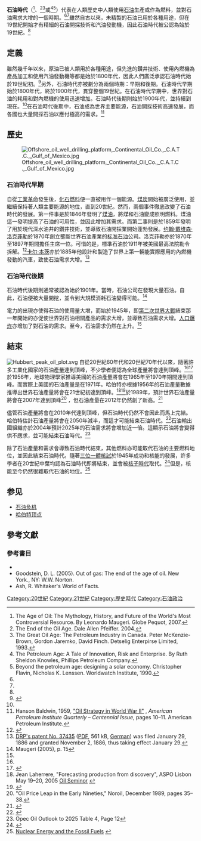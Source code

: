 '''石油時代'''（{{lang en|'''Age of oil'''}}<ref name="The Age of Oil">The Age of Oil: The Mythology, History, and Future of the World's Most Controversial Resource. By Leonardo Maugeri. Globe Pequot, 2007.</ref>、{{lang en|'''Oil Age'''}}<ref name="The End of the Oil Age">The End of the Oil Age. Dale Allen Pfeiffer. 2004.</ref><ref name="The Great Oil Age">The Great Oil Age: The Petroleum Industry in Canada. Peter McKenzie-Brown, Gordon Jaremko, David Finch. Detselig Enterpirse Limited, 1993.</ref>或{{lang en|'''Petroleum Age'''}}<ref name="The Petroleum Age">The Petroleum Age: A Tale of Innovation, Risk and Enterprise. By Ruth Sheldon Knowles, Phillips Petroleum Company.</ref><ref>Beyond the petroleum age: designing a solar economy. Christopher Flavin, Nicholas K. Lenssen. Worldwatch Institute, 1990.</ref>）代表在人類歷史中人類使用[[石油|石油]]生產或作為燃料，並對石油需求大增的一個時期。<ref name="The Petroleum Age"/><ref name="The Great Oil Age"/>雖然自古以來，未精製的石油已用於各種用途，但在19世紀開始才有精細的石油開採技術和汽油發動機，因此石油時代被公認為始於19世紀。<ref name="The Age of Oil"/>

==定義==
雖然幾千年以來，原油已被人類用於各種用途，但先進的鑽井技術、使用內燃機為產品加工和使用汽油發動機等都是始於1800年代，因此人們廣泛承認石油時代始於19世紀初。<ref>{{Cite web|url=http://www.undiscoveredscotland.co.uk/usbiography/y/jamesyoung.html|title=James Young|accessdate=2013-11-09|archive-date=2017-06-29|archive-url=https://web.archive.org/web/20170629094925/https://www.undiscoveredscotland.co.uk/usbiography/y/jamesyoung.html|dead-url=no}}</ref>另外，石油時代亦被劃分為兩個時期：早期和後期。石油時代早期始於1800年代，終於1900年代，貫穿整個19世紀。在石油時代早期中，世界對石油的耗用和對內燃機的使用迅速增加。石油時代後期則始於1900年代，並持續到現在。<ref name="The Petroleum Age"/>在石油時代後期中，石油成為世界主要能源，石油開採技術高速發展，而各國也大量開採石油以應付極高的需求。<ref name="Hanson">Hanson Baldwin, 1959, [http://www.oil150.com/essays/2007/08/oil-strategy-in-world-war-ii "Oil Strategy in World War II"] {{webarchive|url=https://web.archive.org/web/20090815114446/http://www.oil150.com/essays/2007/08/oil-strategy-in-world-war-ii |date=2009-08-15 }}, ''American Petroleum Institute Quarterly – Centennial Issue'', pages 10–11. American Petroleum Institute.</ref>

==歷史==
[[File:Offshore_oil_well_drilling_platform,_Continental_Oil_Co.,_C.A.T.C.,_Gulf_of_Mexico.jpg|thumbnail]]
===石油時代早期===
自從[[工業革命|工業革命]]發生後，[[化石燃料|化石燃料]]便一直被用作一個能源。[[煤炭|煤炭]]開始被廣泛使用，並繼續保持著人類主要能源的地位，直到20世紀。然而，兩個事件徹底改變了石油時代的發展。第一件事是{{link-en|亞伯拉罕·皮諾·格斯納|Abraham Pineo Gesner}}於1846年發明了[[煤油|煤油]]，將煤和石油變成照明燃料。煤油這一發明提高了石油的可用性，並因此增加其需求。而第二事則是{{link-en|埃德溫·德雷克|Edwin Drake}}於1859年發明了用於現代深水油井的鑽井技術，並導致石油開採業開始蓬勃發展。[[约翰·戴维森·洛克菲勒|约翰·戴维森·洛克菲勒]]於1870年創立壟斷世界石油產業的[[标准石油|标准石油]]公司。洛克菲勒亦於1870年至1897年期間擔任主席一位。可惜的是，標準石油於1911年被美國最高法院勒令拆解。<ref>{{cite web|url=http://www.bgsu.edu/departments/acs/1890s/rockefeller/bio2.htm |title=John D. and Standard Oil |accessdate=2008-05-13 |publisher=Bowling Green State University |archiveurl=https://web.archive.org/web/20080504162252/http://www.bgsu.edu/departments/acs/1890s/rockefeller/bio2.htm |archivedate=2008-05-04 |deadurl=yes }}</ref>[[卡尔·本茨|卡尔·本茨]]亦於1885年他設計和製造了世界上第一輛能實際應用的內燃機發動的汽車，致使石油需求大增。<ref>[http://home.arcor.de/carsten.popp/DE_00037435_A.pdf DRP's patent No. 37435] {{webarchive|url=https://web.archive.org/web/20120204045616/http://home.arcor.de/carsten.popp/DE_00037435_A.pdf |date=2012-02-04 }} ([[Portable_Document_Format|PDF]], 561 kB, [[German_language|German]]) was filed January 29, 1886 and granted November 2, 1886, thus taking effect January 29.</ref>

===石油時代後期===
石油時代後期則通常被認為始於1901年。當時，石油公司在{{link-en|斯平德尔托普|Spindletop}}發現大量石油。自此，石油便被大量開挖，並令到大規模消耗石油變得可能。<ref>Maugeri (2005), p. 15</ref> 

電力的出現亦使得石油的使用量大增，而始於1945年，即[[第二次世界大戰|第二次世界大戰]]結束那一年開始的{{link-en|二戰後的經濟擴張|post–World War II economic expansion|經濟擴張}}亦促使世界對石油相關產品的需求大增，並導致石油需求大增。[[人口爆炸|人口爆炸]]亦增加了對石油的需求。至今，石油需求仍然在上升。<ref name="Hanson"/>

==結束==
[[File:Hubbert_peak_oil_plot.svg|thumb]]
自從20世紀60年代和20世紀70年代以來，隨著許多工業化國家的石油產量達到頂峰，不少學者便認為全球產量將會達到頂峰。<ref name="The End of the Oil Age"/><ref name="hirsch_report">
{{cite web
 |url          = http://www.netl.doe.gov/publications/others/pdf/Oil_Peaking_NETL.pdf
 |title        = Peaking Of World Oil Production: Impacts, Mitigation, & Risk Management
 |first        = Robert L.
 |last         = Hirsch
 |first2       = Roger
 |last2        = Bezdek
 |first3       = Robert
 |last3        = Wendling
 |publisher    = Science Applications International Corporation/U.S.Department of Energy, National Energy Technology Laboratory
 |format       = PDF
 |accessdate   = 30 August 2012
 |date         = February 2005
 |archive-url  = https://web.archive.org/web/20091215043338/http://www.netl.doe.gov/publications/others/pdf/Oil_Peaking_NETL.pdf
 |archive-date = 2009-12-15
 |dead-url     = yes
}}
</ref>於1956年，地球物理學家{{link-en|M·金·哈伯特|M. King Hubbert}}推導美國的石油產量將會在1965年至1970年期間達到頂峰。而實際上美國的石油產量是在1971年。哈伯特亦根據1956年的石油產量數據推導出世界石油產量將會在21世紀初達到頂峰。<ref name="Laherrere2005">Jean Laherrere, "Forecasting production from discovery", ASPO Lisbon May 19–20, 2005 [http://www.cge.uevora.pt/aspo2005/abscom/ASPO2005_Laherrere.pdf Oil Seminor] {{Wayback|url=http://www.cge.uevora.pt/aspo2005/abscom/ASPO2005_Laherrere.pdf |date=20130524215321 }}</ref><ref name="wood2003">{{Cite web |url=http://www.geo.mtu.edu/svl/GE3320/OIL%20SEMINAR%20jrw.ppt |title=存档副本 |accessdate=2013-11-09 |archive-date=2012-09-16 |archive-url=https://web.archive.org/web/20120916130625/http://www.geo.mtu.edu/svl/GE3320/OIL%20SEMINAR%20jrw.ppt |dead-url=no }}</ref>於1989年，{{link-en|科林·坎貝爾|Colin Campbell (geologist)}}預計世界石油產量將會在2007年達到頂峰<ref>"Oil Price Leap in the Early Nineties," Noroil, December 1989, pages 35–38.</ref> ，但石油產量在2012年仍然創了新高。<ref>{{Cite web |url=http://www.eia.gov/cfapps/ipdbproject/iedindex3.cfm?tid=5&pid=57&aid=1&cid=regions&syid=2005&eyid=2012&unit=TBPD |title=International Energy Statistics |accessdate=2013-11-09 |archive-date=2013-11-09 |archive-url=https://web.archive.org/web/20131109115228/http://www.eia.gov/cfapps/ipdbproject/iedindex3.cfm?tid=5&pid=57&aid=1&cid=regions&syid=2005&eyid=2012&unit=TBPD |dead-url=no }}</ref>

儘管石油產量將會在2010年代達到頂峰，但石油時代仍然不會因此而馬上完結。哈伯特估計石油產量將會在2050年減半，而這才可能結束石油時代。<ref>{{cite web|title=World Proved1 Reserves of Oil and Natural Gas, Most Recent Estimates|url=http://www.eia.gov/international/reserves.html|publisher=Energy Information Administration|accessdate=2012|archive-date=2012-02-17|archive-url=https://web.archive.org/web/20120217151346/http://www.eia.gov/international/reserves.html|dead-url=no}}</ref>石油輸出國組織亦於2004年預計2025年的石油需求將會增加近一倍。這顯示石油將會變得供不應求，並可能結束石油時代。<ref>Opec Oil Outlook to 2025 Table 4, Page 12</ref>

除了石油產量和需求會導致石油時代結束，其他燃料亦可能取代石油的主要燃料地位，並因此結束石油時代。隨著[[三位一體核試|三位一體核試]]於1945年成功和核能的發展，許多學者在20世紀中葉均認為石油時代即將結束，並會被[[核子時代|核子時代]]取代。<ref>{{cite magazine | title=The New Republic | volume=113 | page=831 | author=Croly, Herbert David | year=1945 | url=http://books.google.com/books?id=5TUQAAAAIAAJ | date= | access-date=2013-11-09 | archive-date=2014-01-03 | archive-url=https://web.archive.org/web/20140103000552/http://books.google.com/books?id=5TUQAAAAIAAJ | dead-url=no }}</ref>但是，核能至今仍然很難取代石油的地位。<ref>[http://www.hubbertpeak.com/hubbert/1956/1956.pdf Nuclear Energy and the Fossil Fuels] {{webarchive|url=https://web.archive.org/web/20080527233843/http://www.hubbertpeak.com/hubbert/1956/1956.pdf |date=2008-05-27 }}</ref>
==参见==
*[[石油危机|石油危机]]
*[[哈伯特顶点|哈伯特顶点]]

==參考文獻==
{{reflist|2}}
===參考書目===
* {{cite book | title=The Age of Oil: What They Don't Want You to Know About the World's Most Controversial Resource | page=15 | author=Maugeri, Leonardo | year=2005 | publisher=Globe Pequot | location=Guilford, CT | isbn=978-1-59921-118-3 | url=http://books.google.com/books?id=mzHt5hYeXlIC | access-date=2013-11-09 | archive-date=2014-01-03 | archive-url=https://web.archive.org/web/20140103000535/http://books.google.com/books?id=mzHt5hYeXlIC | dead-url=no }}
* Goodstein, D. L. (2005). Out of gas: The end of the age of oil. New York., NY: W.W. Norton. 
* Ash, R.  Whitaker's World of Facts.

[[Category:20世紀|Category:20世紀]]
[[Category:21世紀|Category:21世紀]]
[[Category:歷史時代|Category:歷史時代]]
[[Category:石油政治|Category:石油政治]]